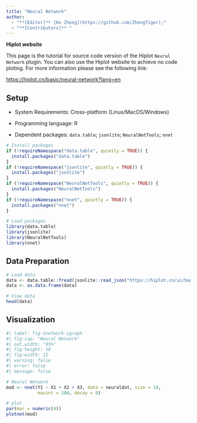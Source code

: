 ```yaml
---
title: "Neural Network"
author:
  - "**[Editor]** [Hu Zheng](https://github.com/ZhengTiger);"
  - "**[Contributors]** "
---
```


::: callout-note
**Hiplot website**

This page is the tutorial for source code version of the Hiplot `Neural Network` plugin. You can also use the Hiplot website to achieve no code ploting. For more information please see the following link:

<https://hiplot.cn/basic/neural-network?lang=en>
:::

## Setup

-   System Requirements: Cross-platform (Linux/MacOS/Windows)

-   Programming language: R

-   Dependent packages: `data.table`; `jsonlite`; `NeuralNetTools`; `nnet`

```r
# Install packages
if (!requireNamespace("data.table", quietly = TRUE)) {
  install.packages("data.table")
}
if (!requireNamespace("jsonlite", quietly = TRUE)) {
  install.packages("jsonlite")
}
if (!requireNamespace("NeuralNetTools", quietly = TRUE)) {
  install.packages("NeuralNetTools")
}
if (!requireNamespace("nnet", quietly = TRUE)) {
  install.packages("nnet")
}

# Load packages
library(data.table)
library(jsonlite)
library(NeuralNetTools)
library(nnet)
```

## Data Preparation

```r
# Load data
data <- data.table::fread(jsonlite::read_json("https://hiplot.cn/ui/basic/neural-network/data.json")$exampleData$textarea[[1]])
data <- as.data.frame(data)

# View data
head(data)
```

## Visualization

```r
#| label: fig-1network-igraph
#| fig-cap: "Neural Network"
#| out.width: "95%"
#| fig-height: 10
#| fig-width: 12
#| warning: false
#| error: false
#| message: false

# Neural Network
mod <- nnet(Y1 ~ X1 + X2 + X3, data = neuraldat, size = 10,
            maxint = 100, decay = 0)

# plot
par(mar = numeric(4))
plotnet(mod)
```


